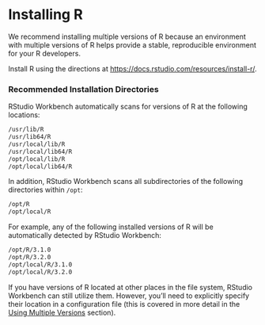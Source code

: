 # Installing R

We recommend installing multiple versions of R because an environment with multiple
versions of R helps provide a stable, reproducible environment for your R
developers.

Install R using the directions at <https://docs.rstudio.com/resources/install-r/>.

### Recommended Installation Directories

RStudio Workbench automatically scans for versions of R at the following locations:

```bash
/usr/lib/R
/usr/lib64/R
/usr/local/lib/R
/usr/local/lib64/R
/opt/local/lib/R
/opt/local/lib64/R
```

In addition, RStudio Workbench scans all subdirectories of the following directories within `/opt`:

```bash
/opt/R
/opt/local/R
```

For example, any of the following installed versions of R will be automatically detected by RStudio Workbench:

```bash
/opt/R/3.1.0
/opt/R/3.2.0
/opt/local/R/3.1.0
/opt/local/R/3.2.0
```

If you have versions of R located at other places in the file system, RStudio Workbench can still utilize them.  However, you'll need to explicitly specify their location in a configuration file (this is covered in more detail in the [Using Multiple Versions](using_multiple_versions_of_r.qmd) section).


